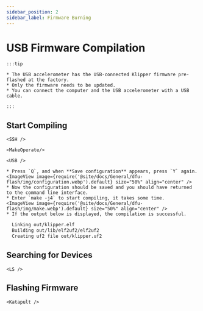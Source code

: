 ```yaml
---
sidebar_position: 2
sidebar_label: Firmware Burning
---
```




# USB Firmware Compilation

    :::tip

    * The USB accelerometer has the USB-connected Klipper firmware pre-flashed at the factory.
    * Only the firmware needs to be updated.
    * You can connect the computer and the USB accelerometer with a USB cable.

    :::

## Start Compiling

    <SSH />

    <MakeOperate/>

    <USB />

    * Press `Q`, and when **Save configuration** appears, press `Y` again.
    <ImageView image={require('@site/docs/General/dfu-flash/img/configuration.webp').default} size="50%" align="center" />
    * Now the configuration should be saved and you should have returned to the command line interface.
    * Enter `make -j4` to start compiling, it takes some time.
    <ImageView image={require('@site/docs/General/dfu-flash/img/make.webp').default} size="50%" align="center" />
    * If the output below is displayed, the compilation is successful.

```bash
  Linking out/klipper.elf
  Building out/lib/elf2uf2/elf2uf2
  Creating uf2 file out/klipper.uf2
```

## Searching for Devices

    <LS />


## Flashing Firmware
    <Katapult />
